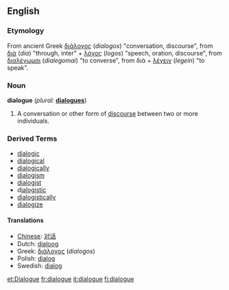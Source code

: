 ==English==
===Etymology===
From ancient Greek [[διάλογος]] (''dialogos'') "conversation, discourse",  from [[διά]] (''dia'') "through, inter"  + [[λόγος]] (''logos'') "speech, oration, discourse", from [[διαλέγωμαι]] (''dialegomai'') "to converse", from διά + [[λέγειν]] (''legein'') "to speak".

===Noun===
'''dialogue'''  (''plural:'' '''[[dialogues]]''')
# A conversation or other form of [[discourse]] between two or more individuals.
===Derived Terms===
*[[dialogic]]
*[[dialogical]]
*[[dialogically]]
*[[dialogism]]
*[[dialogist]]
*d[[ialogistic]]
*[[dialogistically]]
*[[dialogize]]

====Translations====
*[[Chinese]]: [[对话]]
*Dutch: [[dialoog]] {{m}}
*Greek: [[διάλογος]] (''dialogos'')
*Polish: [[dialog]] {{m}}
*Swedish: [[dialog]]

[[et:Dialogue]]
[[fr:dialogue]]
[[it:dialogue]]
[[fi:dialogue]]